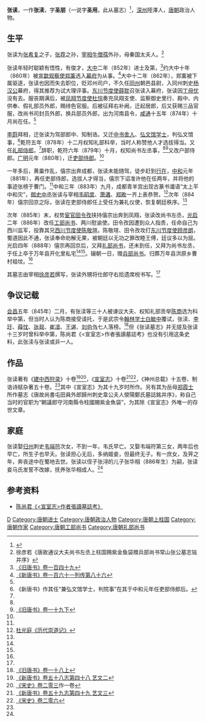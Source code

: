 '''张读'''{{BD|833年||889年|7月21日}}，一作'''张渎'''，字'''圣朋'''（一说字'''圣用'''，此从墓志）<ref>{{cite book | url=https://zh.wikisource.org/wiki/%E5%AE%A3%E5%AE%A4%E5%BF%97 | title=宣室志注 | authorlink=陳振孫《書錄解題》稱讀字聖朋。《唐書·藝文誌》載讀建中《西狩錄》十卷，註曰讀字聖用。朋用字形相近，義亦兩通，未詳孰是也。 | access-date=2014-06-10 | archive-date=2015-06-04 | archive-url=https://web.archive.org/web/20150604125534/http://zh.wikisource.org/wiki/%E5%AE%A3%E5%AE%A4%E5%BF%97 | dead-url=no }}</ref>，[[深州|深州]]陸澤人，[[唐朝|唐朝]]政治人物。

== 生平 ==
张读为[[张希复|张希复]]之子，[[张荐|张荐]]之孙，[[宰相|宰相]][[牛僧孺|牛僧孺]]外孙，母秦国太夫人。<ref name=MZ>徐彦若《唐故通议大夫尚书左丞上柱国赐紫金鱼袋赠兵部尚书常山张公墓志铭并序》</ref>

张读年轻时聪颖有悟性，有俊才，[[大中_(唐朝)|大中]]二年（852年）进士及第，<ref name=BT149>[[:s:旧唐书/卷149|《旧唐书》卷一百四十九]]</ref>约大中十年（860年）被[[宣歙观察使|宣歙观察使]][[郑薰|郑薰]]选入[[幕府|幕府]]为从事。<ref name=NBT161>[[:s:新唐书/卷161|《新唐书》卷一百六十一列传第八十六]]</ref>大中十二年（862年），郑薰被下属驱逐，张读也因而失去职位，贬邓州司户，不久任[[同州|同州]]朝邑县尉，入同州刺史[[杨汉公|杨汉公]]幕府，得其推荐为试大理评事。[[东川节度使|东川节度使]][[薛耽|薛耽]]召张读入幕府，张读因[[丁母忧|丁母忧]]没有去。服丧期满后，被[[凤翔节度使|凤翔节度使]][[杜悰|杜悰]]奏充凤翔支使、监察御史里行、殿中、内供奉、假礼部员外郎，赐绯色官服。后被征拜右补阙，迁起居郎，后又获赐三品官服，改尚书司封员外郎，换兵部员外郎，出为河南县令，[[咸通|咸通]]十五年（874年）十月尚在任。<ref name=MZ/>

[[李蔚_(唐朝)|李蔚]]拜相，迁张读为驾部郎中、知制诰。又迁[[中书舍人|中书舍人]]、[[弘文馆|弘文馆]][[学士|学士]]，判弘文馆事，<ref>《新唐书》作其任“兼弘文馆学士，判院事”在其于中和元年任吏部侍郎后。</ref>乾符五年（878年）十二月权知礼部科举，当时人称赞他人才选拔得当。又任[[礼部侍郎|礼部侍郎]]，<ref name=NBT161/>辞职，乾符六年（879年）十月，权知尚书左丞事，<ref name=BT149/><ref>[[:s:旧唐书/卷19下|《旧唐书》卷一十九下]]</ref>又改户部侍郎。[[广明_(唐朝)|广明]]元年（880年），迁[[吏部侍郎|吏部侍郎]]。<ref name=MZ/>

一年多后，黄巢作乱，僖宗出奔成都，张读未能随驾，徒步赶到[[行在|行在]]，[[中和_(唐朝)|中和]]元年（881年），再任吏部侍郎，选拔人才得当，僖宗下诏准许他在任两年，并将他的事迹张榜于曹门。<ref name=NBT161/>中和三年（883年）九月，成都青羊宫出现古篆书谶语“太上平中和灾”，[[御史中丞|御史中丞]]张读与宰相[[韦昭度|韦昭度]]、[[萧遘|萧遘]]、[[郑畋|郑畋]]一齐上表恭贺。<ref>[[:s:历代崇道记|杜光庭《历代崇道记》]]</ref>次年（884年）僖宗回京之际，张读在吏部侍郎任上受任为兼礼仪使，恢复朝廷秩序。<ref name=MZ/>

次年（885年）末，权势[[宦官|宦官]][[田令孜|田令孜]]挟持僖宗出奔到凤翔，张读改尚书左丞，[[光启|光启]]二年（886年）改任[[工部尚书|工部尚书]]、两川慰谕使。田令孜因遭到众人指责，任命自己为西川监军，投靠其兄[[西川节度使|西川节度使]][[陈敬瑄|陈敬瑄]]。陈敬瑄、田令孜攻打[[东川节度使|东川节度使]][[顾彦朗|顾彦朗]]，蜀道因此不通，张读奉命劝解无果，被朝廷以无功之罪改睦王傅，廷议多以为屈。光启四年（888年）僖宗再回京后，又拜[[礼部尚书|礼部尚书]]，还未到任，又拜为尚书左丞，于任上卒于万年县开化里私宅<ref name=BT149/><ref name=NBT161/>。辍朝一日，赠[[兵部尚书|兵部尚书]]。归葬万年县洪原乡曹村祖坟。<ref name=MZ/>

其墓志由宰相[[徐彦若|徐彦若]]撰写，张读外甥将仕郎守右拾遗席棁书写。<ref name=MZ/>

== 争议记载 ==
[[会昌_(唐朝)|会昌]]五年（845年）二月，有张渎等三十人被谏议大夫、权知礼部贡举[[陈商|陈商]]选为科举中第，但当时人认为陈商接受请托，于是武宗令[[翰林学士|翰林学士]][[白敏中|白敏中]]覆试，张渎、[[李玗|李玗]]、[[薛忱|薛忱]]、[[张觌|张觌]]、[[崔凛|崔凛]]、[[王谌_(唐朝)|王谌]]、[[刘伯刍_(晚唐)|刘伯刍]]七人落榜。<ref>[[:s:旧唐书/卷18上|《旧唐书》卷一十八上]]</ref>但《张读墓志》并无提及张读十三岁时曾科举中第，陈尚君《<宣室志>作者張讀墓誌考》也没有引用这条史料，此张渎与张读或非一人。

== 作品 ==
张读著有《[[建中西狩录|建中西狩录]]》十卷<ref>[[:s:新唐书/卷58|《新唐书》卷五十八志第四十八 艺文二]]</ref><ref>[[:s:宋史/卷203|《宋史》卷二零三]]作一卷</ref>，《[[宣室志|宣室志]]》十卷<ref>[[:s:新唐书/卷59|《新唐书》卷五十九志第四十九 艺文三]]</ref><ref>[[:s:宋史/卷206|《宋史》卷二零六]]</ref>，《神州总载》十五卷、制诰诗赋杂著五十卷。<ref name=MZ/>其中《宣室志》为其十九岁时所作。另有其为岳母[[郑霞士|郑霞士]]所作墓志《唐故尚書屯田員外郎歸州刺史韋公夫人滎陽鄭氏墓誌銘并序》，称自己当时的官职为“朝議郎守河南縣令柱國賜紫金魚袋”，为其除《宣室志》外唯一的存世文章。

== 家庭 ==
张读娶[[归州|归州]]刺史[[韦端符|韦端符]]次女，不到一年，韦氏早亡。又娶韦端符第三女，两年后也早亡，所生子也早夭。张读担心无后，多纳姬妾，但最终无子。有一庶女，及笄之年，奔丧途中在蜀地去世。张读以侄子张浔的儿子张华相（886年生）为嗣，张读妾马氏发誓不改嫁，抚养张华相成人。<ref name=MZ/>

== 参考资料 ==
{{reflist|2}}
*[https://commons.ln.edu.hk/cgi/viewcontent.cgi?article=1078&context=ljcs_new 陈尚君《<宣室志>作者張讀墓誌考》] {{Wayback|url=https://commons.ln.edu.hk/cgi/viewcontent.cgi?article=1078&context=ljcs_new |date=20200630193331 }}

{{DEFAULTSORT:Z}}
[[Category:张姓|D]]
[[Category:唐朝进士|Category:唐朝进士]]
[[Category:唐朝政治人物|Category:唐朝政治人物]]
[[Category:唐朝上柱国|Category:唐朝上柱国]]
[[Category:唐朝作家|Category:唐朝作家]]
[[Category:唐朝工部尚书|Category:唐朝工部尚书]]
[[Category:唐朝礼部尚书|Category:唐朝礼部尚书]]